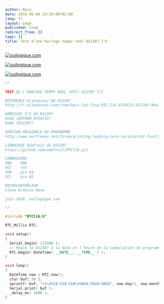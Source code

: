 ```yaml
---
author: Nico
date: 2016-06-04 14:29:00+02:00
lang: fr
layout: page
published: true
redirect_from: []
tags: []
title: Test d’une horloge temps réel DS1307 I²C
---
```


[![ouilogique.com][img_1]][img_1]

[img_1]: ./images/2016-06-04-test_horloge_temps_reel_i2c_001_lowres.jpg

[![ouilogique.com][img_2]][img_2]

[img_2]: ./images/2016-06-04-test_horloge_temps_reel_i2c_002_lowres.jpg

[![ouilogique.com][img_3]][img_3]

[img_3]: ./images/2016-06-04-test_horloge_temps_reel_i2c_003_lowres.jpg

```c++
/*

TEST DE L’HORLOGE TEMPS RÉEL (RTC) DS1307 I²C

RÉFÉRENCE AliExpress DU DS1307
http://fr.aliexpress.com/item/5pcs-lot-Tiny-RTC-I2C-AT24C32-DS1307-Real-Time-Clock-Module-Board-For-Arduino-With-A/32327865928.html

ADRESSES I²C DU DS1307
0x50 (EEPROM AT24C32)
0x68 (DS1307)

VERSION ORIGINALE DU PROGRAMME
http://www.avrfreaks.net/forum/printing-leading-zero-serialprint-function

LIBRAIRIE Adafruit du DS1307
https://github.com/adafruit/RTClib.git

CONNEXIONS
GND    GND
VCC    +5V
SDA    pin A4
SCL    pin A5

MICROCONTRÔLEUR
Clone Arduino Nano

juin 2016, ouilogique.com

*/

#include "RTClib.h"

RTC_Millis RTC;

void setup()
{
  Serial.begin( 115200 );
  // Règle le DS1307 à la date et l’heure de la compilation du programme
  RTC.begin( DateTime( __DATE__, __TIME__ ) );
}

void loop()
{
  DateTime now = RTC.now();
  char buf[ 50 ];
  sprintf( buf, "\n\n%1d-%1d-%1d\n%02d:%02d:%02d", now.day(), now.month(), now.year(), now.hour(), now.minute(), now.second() );
  Serial.print( buf );
  _delay_ms( 1000 );
}
```
